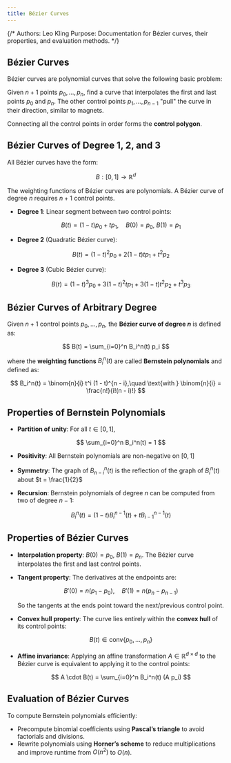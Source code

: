 ```yaml
---
title: Bézier Curves
---
```


{/*
Authors: Leo Kling
Purpose: Documentation for Bézier curves, their properties, and evaluation methods.
*/}

## Bézier Curves

Bézier curves are polynomial curves that solve the following basic problem:

Given $n + 1$ points $p_0, \dots, p_n$, find a curve that interpolates the first and last points $p_0$ and $p_n$. The other control points $p_1, \dots, p_{n-1}$ "pull" the curve in their direction, similar to magnets.

Connecting all the control points in order forms the **control polygon**.


## Bézier Curves of Degree 1, 2, and 3

All Bézier curves have the form:

$$
B: [0, 1] \to \mathbb{R}^d
$$

The weighting functions of Bézier curves are polynomials. A Bézier curve of degree $n$ requires $n + 1$ control points.

* **Degree 1**: Linear segment between two control points:

  $$
  B(t) = (1 - t)p_0 + t p_1,\quad B(0) = p_0,\ B(1) = p_1
  $$

* **Degree 2** (Quadratic Bézier curve):

  $$
  B(t) = (1 - t)^2 p_0 + 2(1 - t)t p_1 + t^2 p_2
  $$

* **Degree 3** (Cubic Bézier curve):

  $$
  B(t) = (1 - t)^3 p_0 + 3(1 - t)^2 t p_1 + 3(1 - t)t^2 p_2 + t^3 p_3
  $$


## Bézier Curves of Arbitrary Degree

Given $n + 1$ control points $p_0, \dots, p_n$, the **Bézier curve of degree $n$** is defined as:

$$
B(t) = \sum_{i=0}^n B_i^n(t) p_i
$$

where the **weighting functions** $B_i^n(t)$ are called **Bernstein polynomials** and defined as:

$$
B_i^n(t) = \binom{n}{i} t^i (1 - t)^{n - i},\quad \text{with } \binom{n}{i} = \frac{n!}{i!(n - i)!}
$$


## Properties of Bernstein Polynomials

* **Partition of unity**: For all $t \in [0, 1]$,

  $$
  \sum_{i=0}^n B_i^n(t) = 1
  $$

* **Positivity**: All Bernstein polynomials are non-negative on $[0, 1]$

* **Symmetry**: The graph of $B_{n-i}^n(t)$ is the reflection of the graph of $B_i^n(t)$ about $t = \frac{1}{2}$

* **Recursion**: Bernstein polynomials of degree $n$ can be computed from two of degree $n - 1$:

  $$
  B_i^n(t) = (1 - t) B_i^{n - 1}(t) + t B_{i - 1}^{n - 1}(t)
  $$

## Properties of Bézier Curves

* **Interpolation property**: $B(0) = p_0$, $B(1) = p_n$. The Bézier curve interpolates the first and last control points.

* **Tangent property**: The derivatives at the endpoints are:

  $$
  B'(0) = n(p_1 - p_0),\quad B'(1) = n(p_n - p_{n - 1})
  $$

  So the tangents at the ends point toward the next/previous control point.

* **Convex hull property**: The curve lies entirely within the **convex hull** of its control points:

  $$
  B(t) \in \text{conv}\{p_0, \dots, p_n\}
  $$

* **Affine invariance**: Applying an affine transformation $A \in \mathbb{R}^{d \times d}$ to the Bézier curve is equivalent to applying it to the control points:

  $$
  A \cdot B(t) = \sum_{i=0}^n B_i^n(t) (A p_i)
  $$

## Evaluation of Bézier Curves

To compute Bernstein polynomials efficiently:

* Precompute binomial coefficients using **Pascal’s triangle** to avoid factorials and divisions.
* Rewrite polynomials using **Horner’s scheme** to reduce multiplications and improve runtime from $O(n^2)$ to $O(n)$.

